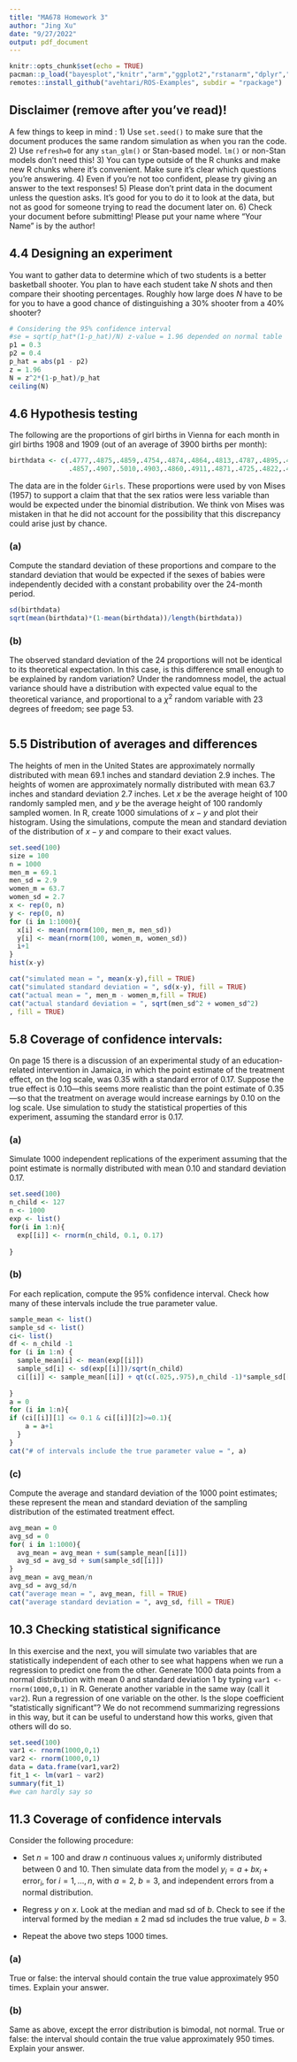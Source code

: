 ```yaml
---
title: "MA678 Homework 3"
author: "Jing Xu"
date: "9/27/2022"
output: pdf_document
---
```


```r
knitr::opts_chunk$set(echo = TRUE)
pacman::p_load("bayesplot","knitr","arm","ggplot2","rstanarm","dplyr","tidyverse")
remotes::install_github("avehtari/ROS-Examples", subdir = "rpackage")
```


## Disclaimer (remove after you've read)!

A few things to keep in mind :
1) Use `set.seed()` to make sure that the document produces the same random simulation as when you ran the code.
2) Use `refresh=0` for any `stan_glm()` or Stan-based model. `lm()` or non-Stan models don't need this!
3) You can type outside of the R chunks and make new R chunks where it's convenient. Make sure it's clear which questions you're answering.
4) Even if you're not too confident, please try giving an answer to the text responses!
5) Please don't print data in the document unless the question asks. It's good for you to do it to look at the data, but not as good for someone trying to read the document later on.
6) Check your document before submitting! Please put your name where "Your Name" is by the author!



## 4.4 Designing an experiment
You want to gather data to determine which of two students is a better basketball shooter. You plan to have each student take $N$ shots and then compare their shooting percentages. Roughly how large does $N$ have to be for you to have a good chance of distinguishing a 30% shooter from a 40% shooter? 

```r
# Considering the 95% confidence interval
#se = sqrt(p_hat*(1-p_hat)/N) z-value = 1.96 depended on normal table
p1 = 0.3 
p2 = 0.4
p_hat = abs(p1 - p2)
z = 1.96
N = z^2*(1-p_hat)/p_hat
ceiling(N)
```


## 4.6 Hypothesis testing
The following are the proportions of girl births in Vienna for each month in girl births 1908 and 1909 (out of an average of 3900 births per month):

```r
birthdata <- c(.4777,.4875,.4859,.4754,.4874,.4864,.4813,.4787,.4895,.4797,.4876,.4859,
               .4857,.4907,.5010,.4903,.4860,.4911,.4871,.4725,.4822,.4870,.4823,.4973)
```

The data are in the folder `Girls`. These proportions were used by von Mises (1957) to support  a claim that that the sex ratios were less variable than would be expected under the binomial  distribution. We think von Mises was mistaken in that he did not account for the possibility that this discrepancy could arise just by chance.

### (a)
Compute the standard deviation of these proportions and compare to the standard deviation that would be expected if the sexes of babies were independently decided with a constant probability over the 24-month period.

```r
sd(birthdata)
sqrt(mean(birthdata)*(1-mean(birthdata))/length(birthdata))
```

### (b)
The observed standard deviation of the 24 proportions will not be identical to its theoretical expectation. In this case, is this difference small enough to be explained by random variation? Under the randomness model, the actual variance should have a distribution with expected value equal to the theoretical variance, and proportional to a $\chi^2$ random variable with 23 degrees of freedom; see page 53. 

```r

```

## 5.5 Distribution of averages and differences
The heights of men in the United States are approximately normally distributed with mean 69.1 inches and standard deviation 2.9 inches. The heights of women are approximately normally distributed with mean 63.7 inches and standard deviation 2.7 inches. Let $x$ be the average height of 100 randomly sampled men, and $y$ be the average height of 100 randomly sampled women. In R, create 1000 simulations of $x - y$ and plot their histogram. Using the simulations, compute the mean and standard deviation of the distribution of $x - y$ and compare to their exact values.

```r
set.seed(100)
size = 100
n = 1000
men_m = 69.1
men_sd = 2.9
women_m = 63.7
women_sd = 2.7
x <- rep(0, n)
y <- rep(0, n)
for (i in 1:1000){
  x[i] <- mean(rnorm(100, men_m, men_sd))
  y[i] <- mean(rnorm(100, women_m, women_sd))
  i+1
}
hist(x-y)

cat("simulated mean = ", mean(x-y),fill = TRUE)
cat("simulated standard deviation = ", sd(x-y), fill = TRUE)
cat("actual mean = ", men_m - women_m,fill = TRUE)
cat("actual standard deviation = ", sqrt(men_sd^2 + women_sd^2)
, fill = TRUE)
```

## 5.8 Coverage of confidence intervals: 
On page 15 there is a discussion of an experimental study of an education-related intervention in Jamaica, in which the point estimate of the treatment effect, on the log scale, was 0.35 with a standard error of 0.17. Suppose the true effect is 0.10---this seems more realistic than the point estimate of 0.35---so that the treatment on average would increase earnings by 0.10 on the log scale. Use simulation to study the statistical properties of this experiment, assuming the standard error is 0.17.


### (a)
Simulate 1000 independent replications of the experiment assuming that the point estimate is normally distributed with mean 0.10 and standard deviation 0.17.

```r
set.seed(100)
n_child <- 127
n <- 1000
exp <- list()
for(i in 1:n){
  exp[[i]] <- rnorm(n_child, 0.1, 0.17)
  
}

```

### (b)
For each replication, compute the 95% confidence interval. Check how many of these intervals include the true parameter value.

```r
sample_mean <- list()
sample_sd <- list()
ci<- list()
df <- n_child -1
for (i in 1:n) {
  sample_mean[i] <- mean(exp[[i]])
  sample_sd[i] <- sd(exp[[i]])/sqrt(n_child)
  ci[[i]] <- sample_mean[[i]] + qt(c(.025,.975),n_child -1)*sample_sd[[i]]
  
}
a = 0
for (i in 1:n){
if (ci[[i]][1] <= 0.1 & ci[[i]][2]>=0.1){
    a = a+1
  }
}
cat("# of intervals include the true parameter value = ", a)
```

### (c)
Compute the average and standard deviation of the 1000 point estimates; these represent the  mean and standard deviation of the sampling distribution of the estimated treatment effect. 

```r
avg_mean = 0
avg_sd = 0
for( i in 1:1000){
  avg_mean = avg_mean + sum(sample_mean[[i]])
  avg_sd = avg_sd + sum(sample_sd[[i]])
}
avg_mean = avg_mean/n
avg_sd = avg_sd/n
cat("average mean = ", avg_mean, fill = TRUE)
cat("average standard deviation = ", avg_sd, fill = TRUE)
```


## 10.3 Checking statistical significance
In this exercise and the next, you will simulate two variables that are statistically independent of each other to see what happens when we run a regression to  predict one from the other. Generate 1000 data points from a normal distribution with mean 0 and standard deviation 1 by typing `var1 <- rnorm(1000,0,1)` in R. Generate another variable in the same way (call it `var2`). Run a regression of one variable on the other. Is the slope coefficient "statistically significant"? We do not recommend summarizing regressions in this  way, but it can be useful to understand how this works, given that others will do so. 

```r
set.seed(100)
var1 <- rnorm(1000,0,1)
var2 <- rnorm(1000,0,1)
data = data.frame(var1,var2)
fit_1 <- lm(var1 ~ var2)
summary(fit_1)
#we can hardly say so
```

## 11.3 Coverage of confidence intervals
Consider the following procedure:

- Set $n = 100$ and draw $n$ continuous values $x_i$ uniformly distributed between 0 and 10. Then simulate data from the model $y_i = a + b x_i + \text{error}_i$, for $i = 1, \ldots, n$, with $a = 2$, $b = 3$, and  independent errors from a normal distribution.  

- Regress $y$ on $x$. Look at the median and mad sd of $b$. Check to see if the interval formed by the median $\pm$ 2 mad sd includes the true value, $b = 3$.

- Repeat the above two steps 1000 times.


### (a)
True or false: the interval should contain the true value approximately 950 times. Explain your answer.

### (b)
Same as above, except the error distribution is bimodal, not normal. True or false: the interval should contain the true value approximately 950 times. Explain your answer.

